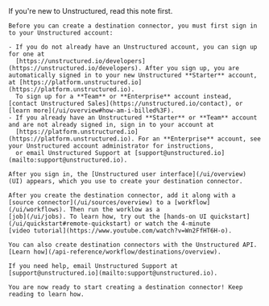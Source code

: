 <Note>
    If you're new to Unstructured, read this note first.
    
    Before you can create a destination connector, you must first sign in to your Unstructured account:
    
    - If you do not already have an Unstructured account, you can sign up for one at 
      [https://unstructured.io/developers](https://unstructured.io/developers). After you sign up, you are automatically signed in to your new Unstructured **Starter** account, at [https://platform.unstructured.io](https://platform.unstructured.io). 
      To sign up for a **Team** or **Enterprise** account instead, [contact Unstructured Sales](https://unstructured.io/contact), or [learn more](/ui/overview#how-am-i-billed%3F).
    - If you already have an Unstructured **Starter** or **Team** account and are not already signed in, sign in to your account at 
      [https://platform.unstructured.io](https://platform.unstructured.io). For an **Enterprise** account, see your Unstructured account administrator for instructions, 
      or email Unstructured Support at [support@unstructured.io](mailto:support@unstructured.io).

    After you sign in, the [Unstructured user interface](/ui/overview) (UI) appears, which you use to create your destination connector.
    
    After you create the destination connector, add it along with a 
    [source connector](/ui/sources/overview) to a [workflow](/ui/workflows). Then run the worklow as a 
    [job](/ui/jobs). To learn how, try out the [hands-on UI quickstart](/ui/quickstart#remote-quickstart) or watch the 4-minute 
    [video tutorial](https://www.youtube.com/watch?v=Wn2FfHT6H-o).

    You can also create destination connectors with the Unstructured API. 
    [Learn how](/api-reference/workflow/destinations/overview).
    
    If you need help, email Unstructured Support at [support@unstructured.io](mailto:support@unstructured.io).

    You are now ready to start creating a destination connector! Keep reading to learn how.
</Note>